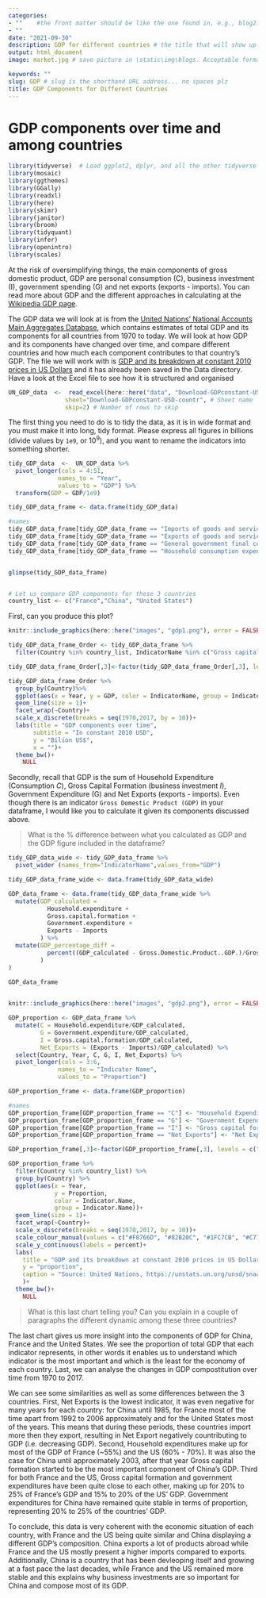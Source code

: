 ```yaml
---
categories:  
- ""    #the front matter should be like the one found in, e.g., blog2.md. It cannot be like the normal Rmd we used
- ""
date: "2021-09-30"
description: GDP for different countries # the title that will show up once someone gets to this page
output: html_document
image: market.jpg # save picture in \static\img\blogs. Acceptable formats= jpg, jpeg, or png . Your iPhone pics wont work

keywords: ""
slug: GDP # slug is the shorthand URL address... no spaces plz
title: GDP Components for Different Countries
---
```

  

# GDP components over time and among countries

```r
library(tidyverse)  # Load ggplot2, dplyr, and all the other tidyverse packages
library(mosaic)
library(ggthemes)
library(GGally)
library(readxl)
library(here)
library(skimr)
library(janitor)
library(broom)
library(tidyquant)
library(infer)
library(openintro)
library(scales)

```

At the risk of oversimplifying things, the main components of gross domestic product, GDP are personal consumption (C), business investment (I), government spending (G) and net exports (exports - imports). You can read more about GDP and the different approaches in calculating at the [Wikipedia GDP page](https://en.wikipedia.org/wiki/Gross_domestic_product).

The GDP data we will look at is from the [United Nations' National Accounts Main Aggregates Database](https://unstats.un.org/unsd/snaama/Downloads), which contains estimates of total GDP and its components for all countries from 1970 to today. We will look at how GDP and its components have changed over time, and compare different countries and how much each component contributes to that country's GDP. The file we will work with is [GDP and its breakdown at constant 2010 prices in US Dollars](http://unstats.un.org/unsd/amaapi/api/file/6) and it has already been saved in the Data directory. Have a look at the Excel file to see how it is structured and organised


```r

UN_GDP_data  <-  read_excel(here::here("data", "Download-GDPconstant-USD-countries.xlsx"), # Excel filename
                sheet="Download-GDPconstant-USD-countr", # Sheet name
                skip=2) # Number of rows to skip

```

 The first thing you need to do is to tidy the data, as it is in wide format and you must make it into long, tidy format. Please express all figures in billions (divide values by `1e9`, or $10^9$), and you want to rename the indicators into something shorter.


```r

tidy_GDP_data  <-  UN_GDP_data %>% 
  pivot_longer(cols = 4:51, 
              names_to = "Year", 
              values_to = "GDP") %>% 
  transform(GDP = GDP/1e9)

tidy_GDP_data_frame <- data.frame(tidy_GDP_data)

#names
tidy_GDP_data_frame[tidy_GDP_data_frame == "Imports of goods and services"] <- "Imports"
tidy_GDP_data_frame[tidy_GDP_data_frame == "Exports of goods and services"] <- "Exports"
tidy_GDP_data_frame[tidy_GDP_data_frame == "General government final consumption expenditure"] <- "Government expenditure"
tidy_GDP_data_frame[tidy_GDP_data_frame == "Household consumption expenditure (including Non-profit institutions serving households)"] <- "Household expenditure"


glimpse(tidy_GDP_data_frame)


# Let us compare GDP components for these 3 countries
country_list <- c("France","China", "United States")
```

First, can you produce this plot?


```r
knitr::include_graphics(here::here("images", "gdp1.png"), error = FALSE)

```
```r
tidy_GDP_data_frame_Order <- tidy_GDP_data_frame %>%
  filter(Country %in% country_list, IndicatorName %in% c("Gross capital formation", "Exports", "Imports", "Household expenditure", "Government expenditure"))

tidy_GDP_data_frame_Order[,3]<-factor(tidy_GDP_data_frame_Order[,3], levels = c("Gross capital formation", "Exports","Government expenditure","Household expenditure","Imports")) #to order IndicatorName

tidy_GDP_data_frame_Order %>%
  group_by(Country)%>%
  ggplot(aes(x = Year, y = GDP, color = IndicatorName, group = IndicatorName))+
  geom_line(size = 1)+
  facet_wrap(~Country)+
  scale_x_discrete(breaks = seq(1970,2017, by = 10))+
  labs(title = "GDP components over time", 
       subtitle = "In constant 2010 USD",
       y = "Bilion US$",
       x = "")+
  theme_bw()+
    NULL
```


Secondly, recall that GDP is the sum of Household Expenditure (Consumption *C*), Gross Capital Formation (business investment *I*), Government Expenditure (G) and Net Exports (exports - imports). Even though there is an indicator `Gross Domestic Product (GDP)` in your dataframe, I would like you to calculate it given its components discussed above.

> What is the % difference between what you calculated as GDP and the GDP figure included in the dataframe?

```r

tidy_GDP_data_wide <- tidy_GDP_data_frame %>%
  pivot_wider (names_from="IndicatorName",values_from="GDP")

tidy_GDP_data_frame_wide <- data.frame(tidy_GDP_data_wide)

GDP_data_frame <- data.frame(tidy_GDP_data_frame_wide %>% 
  mutate(GDP_calculated = 
           Household.expenditure + 
           Gross.capital.formation + 
           Government.expenditure + 
           Exports - Imports
         ) %>% 
  mutate(GDP_percentage_diff = 
           percent((GDP_calculated - Gross.Domestic.Product..GDP.)/Gross.Domestic.Product..GDP.)
         )
)

GDP_data_frame
  

```


```r
knitr::include_graphics(here::here("images", "gdp2.png"), error = FALSE)
```

```r
GDP_proportion <- GDP_data_frame %>%
  mutate(C = Household.expenditure/GDP_calculated, 
         G = Government.expenditure/GDP_calculated, 
         I = Gross.capital.formation/GDP_calculated, 
         Net_Exports = (Exports - Imports)/GDP_calculated) %>%
  select(Country, Year, C, G, I, Net_Exports) %>% 
  pivot_longer(cols = 3:6, 
              names_to = "Indicator Name", 
              values_to = "Proportion")

GDP_proportion_frame <- data.frame(GDP_proportion)

#names
GDP_proportion_frame[GDP_proportion_frame == "C"] <- "Household Expenditure"
GDP_proportion_frame[GDP_proportion_frame == "G"] <- "Government Expenditure"
GDP_proportion_frame[GDP_proportion_frame == "I"] <- "Gross capital formation"
GDP_proportion_frame[GDP_proportion_frame == "Net_Exports"] <- "Net Exports"

GDP_proportion_frame[,3]<-factor(GDP_proportion_frame[,3], levels = c("Government Expenditure","Gross capital formation","Household Expenditure","Net Exports")) #to order Indicator.Name

GDP_proportion_frame %>%
  filter(Country %in% country_list) %>%
  group_by(Country) %>%
  ggplot(aes(x = Year, 
             y = Proportion, 
             color = Indicator.Name, 
             group = Indicator.Name))+
  geom_line(size = 1)+
  facet_wrap(~Country)+
  scale_x_discrete(breaks = seq(1970,2017, by = 10))+
  scale_colour_manual(values = c("#F8766D", "#82B20C", "#1FC7CB", "#C77CFE")) +
  scale_y_continuous(labels = percent)+
  labs(
    title = "GDP and its breakdown at constant 2010 prices in US Dollars",
    y = "proportion",
    caption = "Source: United Nations, https://unstats.un.org/unsd/snaama/Downloads"
    )+
  theme_bw()+
    NULL


```

> What is this last chart telling you? Can you explain in a couple of paragraphs the different dynamic among these three countries? 

The last chart gives us more insight into the components of GDP for China, France and the United States. We see the proportion of total GDP that each indicator represents, in other words it enables us to understand which indicator is the most important and which is the least for the economy of each country. Last, we can analyse the changes in GDP compostitution over time from 1970 to 2017.

We can see some similarities as well as some differences between the 3 countries. 
First, Net Exports is the lowest indicator, it was even negative for many years for each country: for China until 1985, for France most of the time apart from 1992 to 2006 approximately and for the United States most of the years. This means that during these periods, these countries import more then they export, resulting in Net Export negatively countributing to GDP (i.e. decreasing GDP). 
Second, Household expenditures make up for most of the GDP of France (~55%) and the US (60% - 70%). It was also the case for China until approximately 2003, after that year Gross capital formation started to be the most important component of China's GDP.
Third for both France and the US, Gross capital formation and government expenditures have been quite close to each other, making up for 20% to 25% of France's GDP and 15% to 20% of the US' GDP. Government expenditures for China have remained quite stable in terms of proportion, representing 20% to 25% of the countries' GDP.

To conclude, this data is very coherent with the economic situation of each country, with France and the US being quite similar and China displaying a different GDP's composition. China exports a lot of products abroad while France and the US mostly present a higher imports compared to exports. Additionally, China is a country that has been devleoping itself and growing at a fast pace the last decades, while France and the US remained more stable and this explains why business investments are so important for China and compose most of its GDP.



